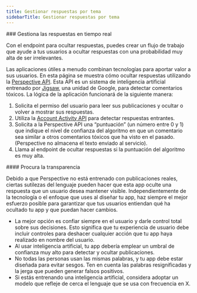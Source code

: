 ```yaml
---
title: Gestionar respuestas por tema
sidebarTitle: Gestionar respuestas por tema
---
```




<div id="manage-replies-in-realtime">
  ### Gestiona las respuestas en tiempo real
</div>

Con el endpoint para ocultar respuestas, puedes crear un flujo de trabajo que ayude a tus usuarios a ocultar respuestas con una probabilidad muy alta de ser irrelevantes.

Las aplicaciones útiles a menudo combinan tecnologías para aportar valor a sus usuarios. En esta página se muestra cómo ocultar respuestas utilizando la [Perspective API](https://www.perspectiveapi.com/). Esta API es un sistema de inteligencia artificial entrenado por [Jigsaw](https://jigsaw.google.com/), una unidad de Google, para detectar comentarios tóxicos. La lógica de la aplicación funcionará de la siguiente manera:

1. Solicita el permiso del usuario para leer sus publicaciones y ocultar o volver a mostrar sus respuestas.
2. Utiliza la [Account Activity API](https://developer.x.com/en/docs/x-api/v1/accounts-and-users/subscribe-account-activity/overview) para detectar respuestas entrantes.
3. Solicita a la Perspective API una “puntuación” (un número entre 0 y 1) que indique el nivel de confianza del algoritmo en que un comentario sea similar a otros comentarios tóxicos que ha visto en el pasado. (Perspective no almacena el texto enviado al servicio).
4. Llama al endpoint de ocultar respuestas si la puntuación del algoritmo es muy alta.

<div id="strive-for-transparency">
  #### Procura la transparencia
</div>

Debido a que Perspective no está entrenado con publicaciones reales, ciertas sutilezas del lenguaje pueden hacer que esta app oculte una respuesta que un usuario desea mantener visible. Independientemente de la tecnología o el enfoque que uses al diseñar tu app, haz siempre el mejor esfuerzo posible para garantizar que tus usuarios entiendan qué ha ocultado tu app y que puedan hacer cambios.

* La mejor opción es confiar siempre en el usuario y darle control total sobre sus decisiones. Esto significa que tu experiencia de usuario debe incluir controles para deshacer cualquier acción que tu app haya realizado en nombre del usuario.
* Al usar inteligencia artificial, tu app debería emplear un umbral de confianza muy alto para detectar y ocultar publicaciones.
* No todas las personas usan las mismas palabras, y tu app debe estar diseñada para evitar sesgos. Ten en cuenta las palabras resignificadas y la jerga que pueden generar falsos positivos.
* Si estás entrenando una inteligencia artificial, considera adoptar un modelo que refleje de cerca el lenguaje que se usa con frecuencia en X.